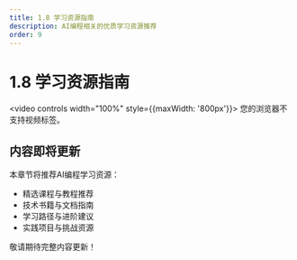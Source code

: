 ```yaml
---
title: 1.8 学习资源指南
description: AI编程相关的优质学习资源推荐
order: 9
---
```


# 1.8 学习资源指南

<video controls width="100%" style={{maxWidth: '800px'}}>
  <source src="https://minio.xiaofeng.show/ai-code/1.8.mp4" type="video/mp4" />
  您的浏览器不支持视频标签。
</video>

## 内容即将更新

本章节将推荐AI编程学习资源：

- 精选课程与教程推荐
- 技术书籍与文档指南
- 学习路径与进阶建议
- 实践项目与挑战资源

敬请期待完整内容更新！ 
